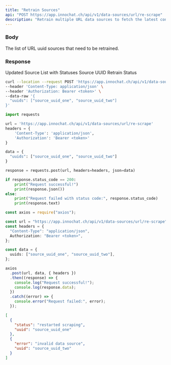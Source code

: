 ```yaml
---
title: "Retrain Sources"
api: "POST https://app.innochat.ch/api/v1/data-sources/url/re-scrape"
description: "Retrain multiple URL data sources to fetch the latest content from them."
---
```


### Body

<ParamField body="uuids" type="string[]">
  The list of URL uuid sources that need to be retrained.
</ParamField>

### Response

<ResponseField name="Source List" type="array">
  Updated Source List with Statuses
  <Expandable title="Item">
    <ResponseField name="uuid" type="string">
      Source UUID
    </ResponseField>
    <ResponseField name="status" type="string">
      Retrain Status
    </ResponseField>
  </Expandable>
</ResponseField>

<RequestExample>

```bash Curl
curl --location --request POST 'https://app.innochat.ch/api/v1/data-sources/url/re-scrape' \
--header 'Content-Type: application/json' \
--header 'Authorization: Bearer <token>' \
--data-raw '{
  "uuids": ["source_uuid_one", "source_uuid_two"]
}'
```

```py Python
import requests

url = 'https://app.innochat.ch/api/v1/data-sources/url/re-scrape'
headers = {
    'Content-Type': 'application/json',
    'Authorization': 'Bearer <token>'
}

data = {
  "uuids": ["source_uuid_one", "source_uuid_two"]
}

response = requests.post(url, headers=headers, json=data)

if response.status_code == 200:
    print("Request successful!")
    print(response.json())
else:
    print("Request failed with status code:", response.status_code)
    print(response.text)
```

```ts JavaScript
const axios = require("axios");

const url = "https://app.innochat.ch/api/v1/data-sources/url/re-scrape";
const headers = {
  "Content-Type": "application/json",
  Authorization: "Bearer <token>",
};

const data = {
  uuids: ["source_uuid_one", "source_uuid_two"],
};

axios
  .post(url, data, { headers })
  .then((response) => {
    console.log("Request successful!");
    console.log(response.data);
  })
  .catch((error) => {
    console.error("Request failed:", error);
  });
```

</RequestExample>

<ResponseExample>

```json Response
[
  {
    "status": "restarted scraping",
    "uuid": "source_uuid_one"
  },
  {
    "error": "invalid data source",
    "uuid": "source_uuid_two"
  }
]
```

</ResponseExample>
